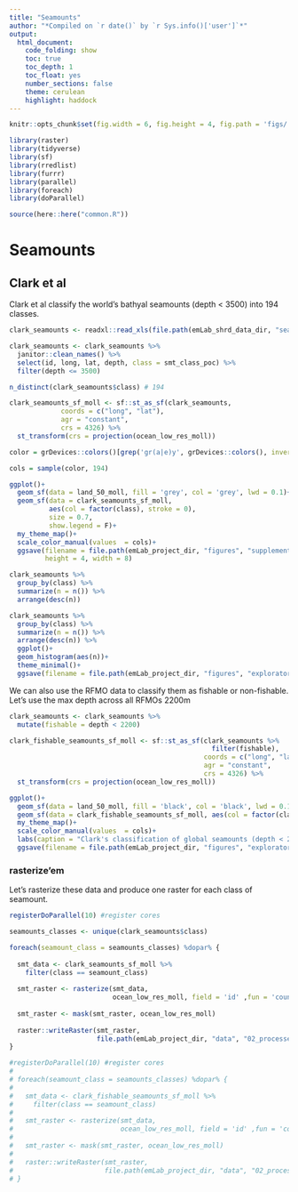 ```yaml
---
title: "Seamounts"
author: "*Compiled on `r date()` by `r Sys.info()['user']`*"
output: 
  html_document:
    code_folding: show
    toc: true
    toc_depth: 1
    toc_float: yes
    number_sections: false
    theme: cerulean
    highlight: haddock
---
```


```r
knitr::opts_chunk$set(fig.width = 6, fig.height = 4, fig.path = 'figs/',message = FALSE, warning = FALSE)

library(raster)
library(tidyverse)
library(sf)
library(rredlist)
library(furrr)
library(parallel)
library(foreach)
library(doParallel)

source(here::here("common.R"))
```

# Seamounts

## Clark et al

Clark et al classify the world's bathyal seamounts (depth < 3500) into 194 classes. 

```r
clark_seamounts <- readxl::read_xls(file.path(emLab_shrd_data_dir, "seamounts-clark", "Clarketal_2011_OCM_All_seamounts_values.xls"))

clark_seamounts <- clark_seamounts %>% 
  janitor::clean_names() %>% 
  select(id, long, lat, depth, class = smt_class_poc) %>% 
  filter(depth <= 3500) 

n_distinct(clark_seamounts$class) # 194
```

```r
clark_seamounts_sf_moll <- sf::st_as_sf(clark_seamounts, 
             coords = c("long", "lat"), 
             agr = "constant", 
             crs = 4326) %>% 
  st_transform(crs = projection(ocean_low_res_moll)) 
```

```r
color = grDevices::colors()[grep('gr(a|e)y', grDevices::colors(), invert = T)]

cols = sample(color, 194)
```

```r
ggplot()+
  geom_sf(data = land_50_moll, fill = 'grey', col = 'grey', lwd = 0.1)+
  geom_sf(data = clark_seamounts_sf_moll, 
          aes(col = factor(class), stroke = 0), 
          size = 0.7,
          show.legend = F)+
  my_theme_map()+
  scale_color_manual(values  = cols)+
  ggsave(filename = file.path(emLab_project_dir, "figures", "supplement", "seamounts_by_class.png"),
         height = 4, width = 8)
```

```r
clark_seamounts %>% 
  group_by(class) %>% 
  summarize(n = n()) %>% 
  arrange(desc(n)) 
```

```r
clark_seamounts %>% 
  group_by(class) %>% 
  summarize(n = n()) %>% 
  arrange(desc(n)) %>% 
  ggplot()+
  geom_histogram(aes(n))+
  theme_minimal()+
  ggsave(filename = file.path(emLab_project_dir, "figures", "exploratory", "seamounts_histogram.png"))
```

We can also use the RFMO data to classify them as fishable or non-fishable. Let's use the max depth across all RFMOs 2200m

```r
clark_seamounts <- clark_seamounts %>% 
  mutate(fishable = depth < 2200)
```

```r
clark_fishable_seamounts_sf_moll <- sf::st_as_sf(clark_seamounts %>% 
                                                   filter(fishable), 
                                                 coords = c("long", "lat"), 
                                                 agr = "constant", 
                                                 crs = 4326) %>% 
  st_transform(crs = projection(ocean_low_res_moll)) 
```

```r
ggplot()+
  geom_sf(data = land_50_moll, fill = 'black', col = 'black', lwd = 0.1)+
  geom_sf(data = clark_fishable_seamounts_sf_moll, aes(col = factor(class), stroke = 0), show.legend = F)+
  my_theme_map()+
  scale_color_manual(values  = cols)+
  labs(caption = "Clark's classification of global seamounts (depth < 2200m)")+
  ggsave(filename = file.path(emLab_project_dir, "figures", "exploratory", "seamounts_by_class_fishable.png"), height = 4, width = 8)
```

### rasterize'em

Let's rasterize these data and produce one raster for each class of seamount. 

```r
registerDoParallel(10) #register cores

seamounts_classes <- unique(clark_seamounts$class)

foreach(seamount_class = seamounts_classes) %dopar% { 
  
  smt_data <- clark_seamounts_sf_moll %>% 
    filter(class == seamount_class) 
  
  smt_raster <- rasterize(smt_data, 
                          ocean_low_res_moll, field = 'id' ,fun = 'count')
  
  smt_raster <- mask(smt_raster, ocean_low_res_moll)
  
  raster::writeRaster(smt_raster, 
                      file.path(emLab_project_dir, "data", "02_processed", "seamounts/", paste0("smt_class_", seamount_class, ".tif")))
}
```

```r
#registerDoParallel(10) #register cores
# 
# foreach(seamount_class = seamounts_classes) %dopar% { 
#   
#   smt_data <- clark_fishable_seamounts_sf_moll %>% 
#     filter(class == seamount_class) 
#   
#   smt_raster <- rasterize(smt_data, 
#                           ocean_low_res_moll, field = 'id' ,fun = 'count')
#   
#   smt_raster <- mask(smt_raster, ocean_low_res_moll)
#   
#   raster::writeRaster(smt_raster, 
#                       file.path(emLab_project_dir, "data", "02_processed", "seamounts/", paste0("fishable_smt_class_", seamount_class, ".tif")))
# }
```

